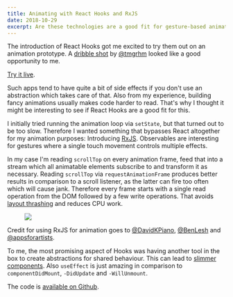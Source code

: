 ```yaml
---
title: Animating with React Hooks and RxJS
date: 2018-10-29
excerpt: Are these technologies are a good fit for gesture-based animations?
---
```



The introduction of React Hooks got me excited to try them out on an animation
prototype. A [dribble
shot](https://dribbble.com/shots/2189808-Imitating-UIKit-dynamics-physics) by
[@tmgrhm](https://twitter.com/tmgrhm) looked like a good opportunity to me.

<Figure>
  <DeviceFrame>
    <ScreenVideo source={require('./demo.mp4')} />
  </DeviceFrame>
</Figure>

[Try it live](https://amannn.github.io/friends-ui/).

Such apps tend to have quite a bit of side effects if you don't use
an abstraction which takes care of that. Also from my experience, building
fancy animations usually makes code harder to read. That's why I thought it might be
interesting to see if React Hooks are a good fit for this.

I initially tried running the animation loop via `setState`, but that turned out
to be too slow. Therefore I wanted something that bypasses React altogether for
my animation purposes: Introducing [RxJS](https://rxjs-dev.firebaseapp.com/). Observables
are interesting for gestures where a single touch movement controls multiple effects.

In my case I'm reading `scrollTop` on every animation frame, feed that into a
stream which all animatable elements subscribe to and transform it as necessary.
Reading `scrollTop` via `requestAnimationFrame` produces better results in
comparison to a scroll listener, as the latter can fire too often which will
cause jank. Therefore every frame starts with a single read operation from the DOM
followed by a few write operations. That avoids [layout
thrashing](https://developers.google.com/web/fundamentals/performance/rendering/avoid-large-complex-layouts-and-layout-thrashing)
and reduces CPU work.

<Figure caption="A bit of JavaScript is necessary, but the animation runs with 60 FPS on mobile (screenshot from a MacBook Pro with 4x CPU slowdown).">
  <img src={require('./timeline.png')} />
</Figure>

Credit for using RxJS for animation goes to
[@DavidKPiano](https://twitter.com/DavidKPiano),
[@BenLesh](https://twitter.com/BenLesh) and [@appsforartists](https://twitter.com/appsforartists).

To me, the most promising aspect of Hooks was having another tool in the box to
create abstractions for shared behaviour. This can lead to [slimmer
components](https://twitter.com/jamannnnnn/status/1057025220362543116). Also
`useEffect` is just amazing in comparison to `componentDidMount`, `-DidUpdate`
and `-WillUnmount`.

The code is [available on Github](https://github.com/amannn/friends-ui).
